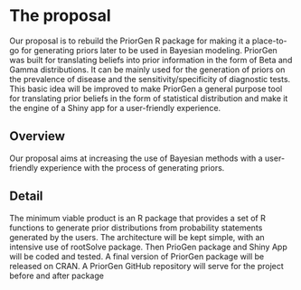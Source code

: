 # The proposal

Our proposal is to rebuild the PriorGen R package for making it a place-to-go for generating priors later to be used in Bayesian modeling. PriorGen was built for translating beliefs into prior information in the form of Beta and Gamma distributions. It can be mainly used for the generation of priors on the prevalence of disease and the sensitivity/specificity of diagnostic tests. This basic idea will be improved to make PriorGen a general purpose tool for translating prior beliefs in the form of statistical distribution and make it the engine of a Shiny app for a user-friendly experience.


## Overview

Our proposal aims at increasing the use of Bayesian methods with a user-friendly experience with the process of generating priors.


## Detail

The minimum viable product is an R package that provides a set of R functions to generate prior distributions from probability statements generated by the users.
The architecture will be kept simple, with an intensive use of rootSolve package.
Then PrioGen package and Shiny App will be coded and tested. A final version of PriorGen package will be released on CRAN. A PriorGen GitHub repository will serve for the project before and after package 

